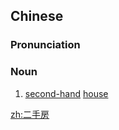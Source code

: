 ==Chinese==
{{zh-forms|type=21}}

===Pronunciation===
{{zh-pron
|m=èrshǒufáng
|cat=n
}}

===Noun===
{{zh-noun}}

# [[second-hand]] [[house]]

[[zh:二手房]]